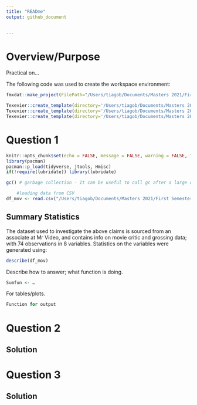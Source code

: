 ```yaml
---
title: "READme"
output: github_document

 
---
```


# Overview/Purpose

Practical on…

The following code was used to create the workspace environment:

```r

fmxdat::make_project(FilePath="/Users/tiagob/Documents/Masters 2021/First Semester/Data Science/DS Assessment 1",ProjNam='19776209')

Texevier::create_template(directory='/Users/tiagob/Documents/Masters 2021/First Semester/Data Science/DS Assessment 1/19776209/', template_name= 'Question 1')
Texevier::create_template(directory='/Users/tiagob/Documents/Masters 2021/First Semester/Data Science/DS Assessment 1/19776209/', template_name= 'Question 2')
Texevier::create_template(directory='/Users/tiagob/Documents/Masters 2021/First Semester/Data Science/DS Assessment 1/19776209/', template_name= 'Question 3')

```

# Question 1 

```r
knitr::opts_chunk$set(echo = FALSE, message = FALSE, warning = FALSE, fig.width = 6, fig.height = 5, fig.pos="H", fig.pos = 'H')
library(pacman)
pacman::p_load(tidyverse, jtools, Hmisc)
if(!require(lubridate)) library(lubridate)

gc() # garbage collection - It can be useful to call gc after a large object has been removed, as this may prompt R to return memory to the operating system.

	#loading data from CSV
df_mov <- read.csv("/Users/tiagob/Documents/Masters 2021/First Semester/Data Science/Assessment_NK/19776209/Question 1/data/Movies.csv")

```

## Summary Statistics

The dataset used to investigate the above claims is sourced from an associate at Mr Video, and contains info on movie critic and grossing data; with 74 observations in 8 variables. Statistics on the variables were generated using: 

``` r

describe(df_mov)

```

Describe how to answer; what function is doing.

```r

Sumfun <- …

```
For tables/plots.
```r

Function for output

```
\newpage

# Question 2 

## Solution

\newpage

# Question 3 

## Solution